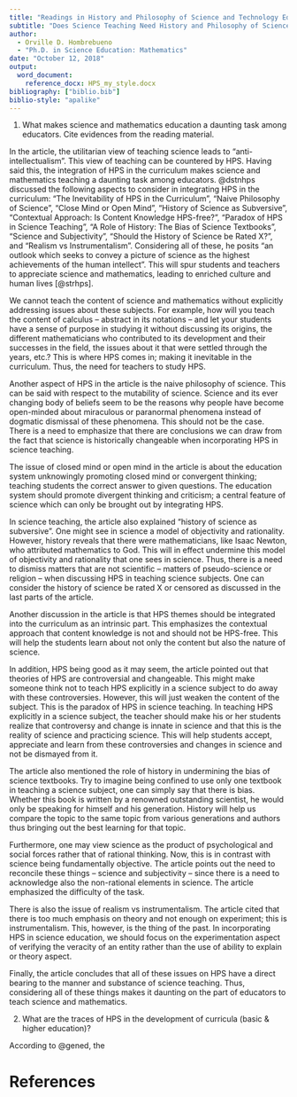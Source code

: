 ```yaml
---
title: "Readings in History and Philosophy of Science and Technology Education:"
subtitle: "Does Science Teaching Need History and Philosophy of Science *by Peter Slezak*"
author:
  - Orville D. Hombrebueno
  - "Ph.D. in Science Education: Mathematics"
date: "October 12, 2018"
output:
  word_document:
    reference_docx: HPS_my_style.docx
bibliography: ["biblio.bib"]
biblio-style: "apalike"
---
```


1. What makes science and mathematics education a daunting task among educators. Cite evidences from the reading material.

In the article, the utilitarian view of teaching science leads to "anti-intellectualism". This view of teaching can be countered by HPS. Having said this, the integration of HPS in the curriculum makes science and mathematics teaching a daunting task among educators. @dstnhps discussed the following aspects to consider in integrating HPS in the curriculum: "The Inevitability of HPS in the Curriculum", "Naive Philosophy of Science", "Close Mind or Open Mind", "History of Science as Subversive", "Contextual Approach: Is Content Knowledge HPS-free?", "Paradox of HPS in Science Teaching", "A Role of History: The Bias of Science Textbooks", "Science and Subjectivity", "Should the History of Science be Rated X?", and "Realism vs Instrumentalism". Considering all of these, he posits "an outlook which seeks to convey a picture of science as the highest achievements of the human intellect". This will spur students and teachers to appreciate science and mathematics, leading to enriched culture and human lives [@strhps].

We cannot teach the content of science and mathematics without explicitly addressing issues about these subjects. For example, how will you teach the content of calculus -- abstract in its notations -- and let your students have a sense of purpose in studying it without discussing its origins, the different mathematicians who contributed to its development and their successes in the field, the issues about it that were settled through the years, etc.? This is where HPS comes in; making it inevitable in the curriculum. Thus, the need for teachers to study HPS.

Another aspect of HPS in the article is the naive philosophy of science. This can be said with respect to the mutability of science. Science and its ever changing body of beliefs seem to be the reasons why people have become open-minded about miraculous or paranormal phenomena instead of dogmatic dismissal of these phenomena. This should not be the case. There is a need to emphasize that there are conclusions we can draw from the fact that science is historically changeable when incorporating HPS in science teaching.

The issue of closed mind or open mind in the article is about the education system unknowingly promoting closed mind or convergent thinking; teaching students the correct answer to given questions. The education system should promote divergent thinking and criticism; a central feature of science which can only be brought out by integrating HPS.

In science teaching, the article also explained "history of science as subversive". One might see in science a model of objectivity and rationality. However, history reveals that there were mathematicians, like Isaac Newton, who attributed mathematics to God. This will in effect undermine this model of objectivity and rationality that one sees in science. Thus, there is a need to dismiss matters that are not scientific -- matters of pseudo-science or religion -- when discussing HPS in teaching science subjects. One can consider the history of science be rated X or censored as discussed in the last parts of the article.

Another discussion in the article is that HPS themes should be integrated into the curriculum as an intrinsic part. This emphasizes the contextual approach that content knowledge is not and should not be HPS-free. This will help the students learn about not only the content but also the nature of science.

In addition, HPS being good as it may seem, the article pointed out that theories of HPS are controversial and changeable. This might make someone think not to teach HPS explicitly in a science subject to do away with these controversies. However, this will just weaken the content of the subject. This is the paradox of HPS in science teaching. In teaching HPS explicitly in a science subject, the teacher should make his or her students realize that controversy and change is innate in science and that this is the reality of science and practicing science. This will help students accept, appreciate and learn from these controversies and changes in science and not be dismayed from it.

The article also mentioned the role of history in undermining the bias of science textbooks. Try to imagine being confined to use only one textbook in teaching a science subject, one can simply say that there is bias. Whether this book is written by a renowned outstanding scientist, he would only be speaking for himself and his generation. History will help us compare the topic to the same topic from various generations and authors thus bringing out the best learning for that topic.

Furthermore, one may view science as the product of psychological and social forces rather that of rational thinking. Now, this is in contrast with science being fundamentally objective. The article points out the need to reconcile these things -- science and subjectivity -- since there is a need to acknowledge also the non-rational elements in science. The article emphasized the difficulty of the task.

There is also the issue of realism vs instrumentalism. The article cited that there is too much emphasis on theory and not enough on experiment; this is instrumentalism. This, however, is the thing of the past. In incorporating HPS in science education, we should focus on the experimentation aspect of verifying the veracity of an entity rather than the use of ability to explain or theory aspect.

Finally, the article concludes that all of these issues on HPS have a direct bearing to the manner and substance of science teaching. Thus, considering all of these things makes it daunting on the part of educators to teach science and mathematics. 

2. What are the traces of HPS in the development of curricula (basic & higher education)?

According to @gened, the 

# References